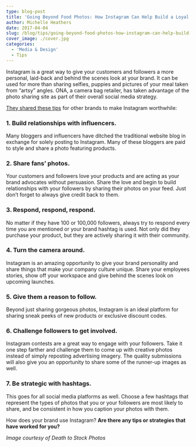 ```yaml
---
type: blog-post
title: 'Going Beyond Food Photos: How Instagram Can Help Build a Loyal Fan Base for Your Brand'
author: Michelle Heathers
date: 2017-04-04
slug: /blog/tips/going-beyond-food-photos-how-instagram-can-help-build-a-loyal-fan-base-for-your-brand
cover_image: ./cover.jpg
categories:
  - 'Media & Design'
  - Tips
---
```


Instagram is a great way to give your customers and followers a more personal, laid-back and behind the scenes look at your brand. It can be used for more than sharing selfies, puppies and pictures of your meal taken from “artsy” angles. ONA, a camera bag retailer, has taken advantage of the photo sharing site as part of their overall social media strategy.

[They shared these tips][1] for other brands to make Instagram worthwhile:

### 1. Build relationships with influencers.

Many bloggers and influencers have ditched the traditional website blog in exchange for solely posting to Instagram. Many of these bloggers are paid to style and share a photo featuring products.

### 2. Share fans’ photos.

Your customers and followers love your products and are acting as your brand advocates without persuasion. Share the love and begin to build relationships with your followers by sharing their photos on your feed. Just don’t forget to always give credit back to them.

### 3. Respond, respond, respond.

No matter if they have 100 or 100,000 followers, always try to respond every time you are mentioned or your brand hashtag is used. Not only did they purchase your product, but they are actively sharing it with their community.

### 4. Turn the camera around.

Instagram is an amazing opportunity to give your brand personality and share things that make your company culture unique. Share your employees stories, show off your workspace and give behind the scenes look on upcoming launches.

### 5. Give them a reason to follow.

Beyond just sharing gorgeous photos, Instagram is an ideal platform for sharing sneak peeks of new products or exclusive discount codes.

### 6. Challenge followers to get involved.

Instagram contests are a great way to engage with your followers. Take it one step farther and challenge them to come up with creative photos instead of simply reposting advertising imagery. The quality submissions will also give you an opportunity to share some of the runner-up images as well.

### 7. Be strategic with hashtags.

This goes for all social media platforms as well. Choose a few hashtags that represent the types of photos that you or your followers are most likely to share, and be consistent in how you caption your photos with them.

How does your brand use Instagram? **Are there any tips or strategies that have worked for you?**

_Image courtesy of Death to Stock Photos_

[1]: http://www.wework.com/magazine/knowledge/7-ways-make-instagram-worth/
